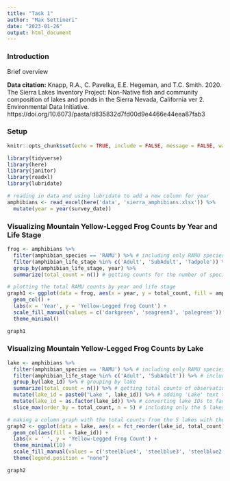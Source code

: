 ```yaml
---
title: "Task 1"
author: "Max Settineri"
date: "2023-01-26"
output: html_document
---
```

### Introduction
Brief overview

**Data citation:** Knapp, R.A., C. Pavelka, E.E. Hegeman, and T.C. Smith. 2020. The Sierra Lakes Inventory Project: Non-Native fish and community composition of lakes and ponds in the Sierra Nevada, California ver 2. Environmental Data Initiative. https://doi.org/10.6073/pasta/d835832d7fd00d9e4466e44eea87fab3

### Setup 
```r
knitr::opts_chunk$set(echo = TRUE, include = FALSE, message = FALSE, warning = FALSE)

library(tidyverse)
library(here)
library(janitor)
library(readxl)
library(lubridate)


```

```r
# reading in data and using lubridate to add a new column for year
amphibians <- read_excel(here('data', 'sierra_amphibians.xlsx')) %>% 
  mutate(year = year(survey_date))
```

### Visualizing Mountain Yellow-Legged Frog Counts by Year and Life Stage

```r
frog <- amphibians %>% 
  filter(amphibian_species == 'RAMU') %>% # including only RAMU species
  filter(amphibian_life_stage %in% c('Adult', 'SubAdult', 'Tadpole')) %>% # excluding the life stage EggMass
  group_by(amphibian_life_stage, year) %>% 
  summarize(total_count = n()) # getting counts for the number of species in each life stage by year

```

```r
# plotting the total RAMU counts by year and life stage
graph1 <- ggplot(data = frog, aes(x = year, y = total_count, fill = amphibian_life_stage)) +
  geom_col() +
  labs(x = 'Year', y = 'Yellow-Legged Frog Count') +
  scale_fill_manual(values = c('darkgreen', 'seagreen3', 'palegreen')) +
  theme_minimal()

graph1
```

### Visualizing Mountain Yellow-Legged Frog Counts by Lake

```r
lake <- amphibians %>% 
  filter(amphibian_species == 'RAMU') %>% # including only RAMU species
  filter(amphibian_life_stage %in% c('Adult', 'SubAdult')) %>% # including only adults/subadult
  group_by(lake_id) %>% # grouping by lake
  summarize(total_count = n()) %>% # getting total counts of observations at each lake
  mutate(lake_id = paste0("Lake ", lake_id)) %>% # adding 'Lake' text to lake_id's
  mutate(lake_id = as.factor(lake_id)) %>% # converting lake IDs to factor data
  slice_max(order_by = total_count, n = 5) # including only the 5 lakes with the most observations
```

```r
# making a column graph with the total counts from the 5 lakes with the most observations
graph2 <- ggplot(data = lake, aes(x = fct_reorder(lake_id, total_count), y = total_count)) +
  geom_col(aes(fill = lake_id)) +
  labs(x = ' ', y = 'Yellow-Legged Frog Count') +
  theme_minimal(10) +
  scale_fill_manual(values = c('steelblue4', 'steelblue3', 'steelblue2', 'skyblue1', 'slategray1')) +
  theme(legend.position = "none")

graph2
```

